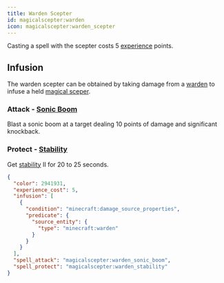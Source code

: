```yaml
---
title: Warden Scepter
id: magicalscepter:warden
icon: magicalscepter:warden_scepter
---
```


Casting a spell with the scepter costs 5 [experience](https://minecraft.wiki/w/Experience) points.

## Infusion
The warden scepter can be obtained by taking damage from a [warden](https://minecraft.wiki/w/Warden) to infuse a held [magical sceper](../items/magical_scepter).

### Attack - [Sonic Boom](../spells/spells#sonic_boom)
Blast a sonic boom at a target dealing 10 points of damage and significant knockback.

### Protect - [Stability](../spells/spells#stability)
Get [stability](../effects/stability) II for 20 to 25 seconds.

```json
{
  "color": 2941931,
  "experience_cost": 5,
  "infusion": [
    {
      "condition": "minecraft:damage_source_properties",
      "predicate": {
        "source_entity": {
          "type": "minecraft:warden"
        }
      }
    }
  ],
  "spell_attack": "magicalscepter:warden_sonic_boom",
  "spell_protect": "magicalscepter:warden_stability"
}
```